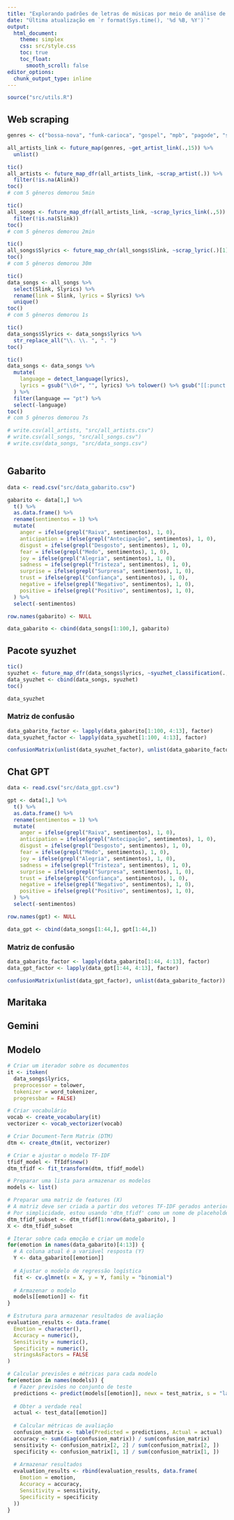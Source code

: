 ```yaml
---
title: "Explorando padrões de letras de músicas por meio de análise de cluster e otimização bayesiana"
date: "Última atualização em `r format(Sys.time(), '%d %B, %Y')`"
output:
  html_document:
    theme: simplex
    css: src/style.css
    toc: true
    toc_float:
      smooth_scroll: false
editor_options: 
  chunk_output_type: inline
---
```


```r
source("src/utils.R")
```

## Web scraping

```r
genres <- c("bossa-nova", "funk-carioca", "gospel", "mpb", "pagode", "sertanejo")

all_artists_link <- future_map(genres, ~get_artist_link(.,15)) %>%
  unlist()
```

```r
tic()
all_artists <- future_map_dfr(all_artists_link, ~scrap_artist(.)) %>%
  filter(!is.na(Alink))
toc()
# com 5 gêneros demorou 5min

tic()
all_songs <- future_map_dfr(all_artists_link, ~scrap_lyrics_link(.,5)) %>%
  filter(!is.na(Slink))
toc()
# com 5 gêneros demorou 2min

tic()
all_songs$Slyrics <- future_map_chr(all_songs$Slink, ~scrap_lyric(.)[1], .progress = TRUE)
toc()
# com 5 gêneros demorou 30m

tic()
data_songs <- all_songs %>%
  select(Slink, Slyrics) %>%
  rename(link = Slink, lyrics = Slyrics) %>%
  unique()
toc()
# com 5 gêneros demorou 1s

tic()
data_songs$Slyrics <- data_songs$lyrics %>%
  str_replace_all("\\. \\. ", ". ")
toc()

tic()
data_songs <- data_songs %>%
  mutate(
    language = detect_language(lyrics),
    lyrics = gsub("\\d+", "", lyrics) %>% tolower() %>% gsub("[[:punct:]]", "", .)
  ) %>%
  filter(language == "pt") %>%
  select(-language)
toc()
# com 5 gêneros demorou 7s
```

```r
# write.csv(all_artists, "src/all_artists.csv")
# write.csv(all_songs, "src/all_songs.csv")
# write.csv(data_songs, "src/data_songs.csv")
```

```r

```

## Gabarito

```r
data <- read.csv("src/data_gabarito.csv")

gabarito <- data[1,] %>%
  t() %>%
  as.data.frame() %>%
  rename(sentimentos = 1) %>%
  mutate(
    anger = ifelse(grepl("Raiva", sentimentos), 1, 0),
    anticipation = ifelse(grepl("Antecipação", sentimentos), 1, 0),
    disgust = ifelse(grepl("Desgosto", sentimentos), 1, 0),
    fear = ifelse(grepl("Medo", sentimentos), 1, 0),
    joy = ifelse(grepl("Alegria", sentimentos), 1, 0),
    sadness = ifelse(grepl("Tristeza", sentimentos), 1, 0),
    surprise = ifelse(grepl("Surpresa", sentimentos), 1, 0),
    trust = ifelse(grepl("Confiança", sentimentos), 1, 0),
    negative = ifelse(grepl("Negativo", sentimentos), 1, 0),
    positive = ifelse(grepl("Positivo", sentimentos), 1, 0),
  ) %>%
  select(-sentimentos)

row.names(gabarito) <- NULL

data_gabarito <- cbind(data_songs[1:100,], gabarito)
```


## Pacote syuzhet

```r
tic()
syuzhet <- future_map_dfr(data_songs$lyrics, ~syuzhet_classification(., 0.05))
data_syuzhet <- cbind(data_songs, syuzhet)
toc()
```

```r
data_syuzhet
```

### Matriz de confusão

```r
data_gabarito_factor <- lapply(data_gabarito[1:100, 4:13], factor)
data_syuzhet_factor <- lapply(data_syuzhet[1:100, 4:13], factor)

confusionMatrix(unlist(data_syuzhet_factor), unlist(data_gabarito_factor))
```


## Chat GPT

```r
data <- read.csv("src/data_gpt.csv")

gpt <- data[1,] %>%
  t() %>%
  as.data.frame() %>%
  rename(sentimentos = 1) %>%
  mutate(
    anger = ifelse(grepl("Raiva", sentimentos), 1, 0),
    anticipation = ifelse(grepl("Antecipação", sentimentos), 1, 0),
    disgust = ifelse(grepl("Desgosto", sentimentos), 1, 0),
    fear = ifelse(grepl("Medo", sentimentos), 1, 0),
    joy = ifelse(grepl("Alegria", sentimentos), 1, 0),
    sadness = ifelse(grepl("Tristeza", sentimentos), 1, 0),
    surprise = ifelse(grepl("Surpresa", sentimentos), 1, 0),
    trust = ifelse(grepl("Confiança", sentimentos), 1, 0),
    negative = ifelse(grepl("Negativo", sentimentos), 1, 0),
    positive = ifelse(grepl("Positivo", sentimentos), 1, 0),
  ) %>%
  select(-sentimentos)

row.names(gpt) <- NULL

data_gpt <- cbind(data_songs[1:44,], gpt[1:44,])
```

### Matriz de confusão

```r
data_gabarito_factor <- lapply(data_gabarito[1:44, 4:13], factor)
data_gpt_factor <- lapply(data_gpt[1:44, 4:13], factor)

confusionMatrix(unlist(data_gpt_factor), unlist(data_gabarito_factor))
```

## Maritaka


## Gemini


## Modelo
```r
# Criar um iterador sobre os documentos
it <- itoken(
  data_songs$lyrics,
  preprocessor = tolower,
  tokenizer = word_tokenizer,
  progressbar = FALSE)

# Criar vocabulário
vocab <- create_vocabulary(it)
vectorizer <- vocab_vectorizer(vocab)

# Criar Document-Term Matrix (DTM)
dtm <- create_dtm(it, vectorizer)

# Criar e ajustar o modelo TF-IDF
tfidf_model <- TfIdf$new()
dtm_tfidf <- fit_transform(dtm, tfidf_model)
```

```r
# Preparar uma lista para armazenar os modelos
models <- list()

# Preparar uma matriz de features (X)
# A matriz deve ser criada a partir dos vetores TF-IDF gerados anteriormente.
# Por simplicidade, estou usando 'dtm_tfidf' como um nome de placeholder aqui.
dtm_tfidf_subset <- dtm_tfidf[1:nrow(data_gabarito), ]
X <- dtm_tfidf_subset

# Iterar sobre cada emoção e criar um modelo
for(emotion in names(data_gabarito)[4:13]) {
  # A coluna atual é a variável resposta (Y)
  Y <- data_gabarito[[emotion]]
  
  # Ajustar o modelo de regressão logística
  fit <- cv.glmnet(x = X, y = Y, family = "binomial")
  
  # Armazenar o modelo
  models[[emotion]] <- fit
}

```

```r
# Estrutura para armazenar resultados de avaliação
evaluation_results <- data.frame(
  Emotion = character(),
  Accuracy = numeric(),
  Sensitivity = numeric(),
  Specificity = numeric(),
  stringsAsFactors = FALSE
)

# Calcular previsões e métricas para cada modelo
for(emotion in names(models)) {
  # Fazer previsões no conjunto de teste
  predictions <- predict(models[[emotion]], newx = test_matrix, s = "lambda.min", type = "class")
  
  # Obter a verdade real
  actual <- test_data[[emotion]]
  
  # Calcular métricas de avaliação
  confusion_matrix <- table(Predicted = predictions, Actual = actual)
  accuracy <- sum(diag(confusion_matrix)) / sum(confusion_matrix)
  sensitivity <- confusion_matrix[2, 2] / sum(confusion_matrix[2, ])
  specificity <- confusion_matrix[1, 1] / sum(confusion_matrix[1, ])
  
  # Armazenar resultados
  evaluation_results <- rbind(evaluation_results, data.frame(
    Emotion = emotion,
    Accuracy = accuracy,
    Sensitivity = sensitivity,
    Specificity = specificity
  ))
}

```


